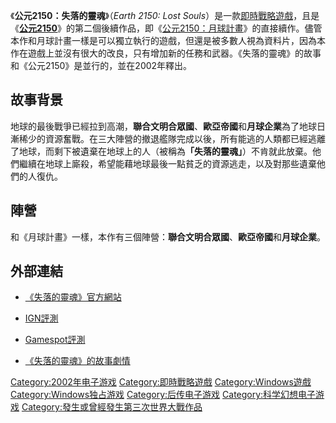{{NoteTA
|T=zh-cn:地球2150：失落的灵魂; zh-tw:公元2150：失落的靈魂
|1=zh-cn:地球2140; zh-tw:公元2140;
|2=zh-cn:地球2150; zh-tw:公元2150
|3=zh-cn:地球系列; zh-tw:公元系列;
}}
{{Infobox VG
| title = 公元2150：失落的靈魂
| image = File:Earth 2150 Lost Souls.jpg
| caption=
| english = ''Earth 2150: Lost Souls''
| developer = [[Zuxxez_Entertainment|TopWare Interactive]]
| publisher = [[Strategy_First|Strategy First]]
| designer = 
| released =  {{vgrelease|NA|2002年9月9日}}
| modes = [[單機遊戲|單機遊戲]]、[[多人遊戲|多人遊戲]]
| genre = [[即時戰略遊戲|即時戰略]]
| series= [[公元系列|公元系列]]
| platforms = [[Microsoft_Windows|Microsoft Windows]]
}}
《'''公元2150：失落的靈魂'''》（''Earth 2150: Lost Souls''）是一款[[即時戰略遊戲|即時戰略遊戲]]，且是《'''[[公元2150_(遊戲)|公元2150]]'''》的第二個後續作品，即《[[公元2150：月球計畫|公元2150：月球計畫]]》的直接續作。儘管本作和月球計畫一樣是可以獨立執行的遊戲，但還是被多數人視為資料片，因為本作在遊戲上並沒有很大的改良，只有增加新的任務和武器。《失落的靈魂》的故事和《公元2150》是並行的，並在2002年釋出。

==故事背景==
{{seealso|公元2150 (遊戲)#故事背景|l1=公元2150系列的故事背景}}
地球的最後戰爭已經拉到高潮，'''聯合文明合眾國'''、'''歐亞帝國'''和'''月球企業'''為了地球日漸稀少的資源奮戰。在三大陣營的撤退艦隊完成以後，所有能逃的人類都已經逃離了地球，而剩下被遺棄在地球上的人（被稱為'''「失落的靈魂」'''）不肯就此放棄。他們繼續在地球上廝殺，希望能藉地球最後一點貧乏的資源逃走，以及對那些遺棄他們的人復仇。

==陣營==
{{seealso|公元2150 (遊戲)#陣營|l1=公元2150系列的陣營}}
和《月球計畫》一樣，本作有三個陣營：'''聯合文明合眾國'''、'''歐亞帝國'''和'''月球企業'''。

==外部連結==
*{{de}}[https://web.archive.org/web/20080827020148/http://www.earth2150.com/ls/ 《失落的靈魂》官方網站]
*{{en}}[http://pc.ign.com/objects/481/481816.html IGN評測] {{Wayback|url=http://pc.ign.com/objects/481/481816.html |date=20080709061352 }}
*{{en}}[http://au.gamespot.com/pc/strategy/earth2150lostsouls/index.html Gamespot評測]{{Webarchive|url=https://archive.is/20130111012121/http://au.gamespot.com/pc/strategy/earth2150lostsouls/index.html |date=2013-01-11 }}
*{{de}}[https://web.archive.org/web/20080827020154/http://www.earth2150.com/ls/index2.html 《失落的靈魂》的故事劇情]

{{Earth series}}

{{DEFAULTSORT:Earth 2150: Lost Souls}}
[[Category:2002年电子游戏|Category:2002年电子游戏]]
[[Category:即時戰略遊戲|Category:即時戰略遊戲]]
[[Category:Windows遊戲|Category:Windows遊戲]]
[[Category:Windows独占游戏|Category:Windows独占游戏]]
[[Category:后传电子游戏|Category:后传电子游戏]]
[[Category:科学幻想电子游戏|Category:科学幻想电子游戏]]
[[Category:發生或曾經發生第三次世界大戰作品|Category:發生或曾經發生第三次世界大戰作品]]